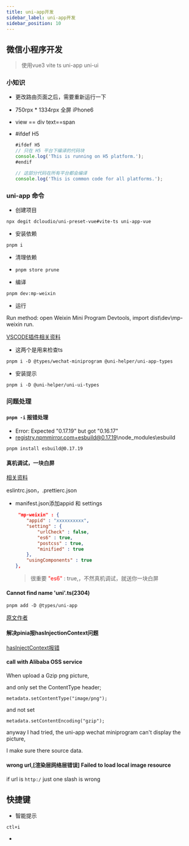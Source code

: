 ```yaml
---
title: uni-app开发
sidebar_label: uni-app开发
sidebar_position: 10
---
```


## 微信小程序开发

> 使用vue3 vite ts uni-app uni-ui

### 小知识

-   更改路由页面之后，需要重新运行一下

-   750rpx \* 1334rpx 全屏 iPhone6

-   view == div text==span

-   \#ifdef H5

    ```ts
    #ifdef H5
    // 只在 H5 平台下编译的代码块
    console.log('This is running on H5 platform.');
    #endif

    // 这部分代码在所有平台都会编译
    console.log('This is common code for all platforms.');

    ```

### uni-app 命令

-   创建项目

`npx degit dcloudio/uni-preset-vue#vite-ts uni-app-vue`

-   安装依赖

`pnpm i`

-   清理依赖

-   `pnpm store prune`

-   编译

`pnpm dev:mp-weixin`

-   运行

Run method: open Weixin Mini Program Devtools, import dist\\dev\\mp-weixin run.

[VSCODE插件相关资料](https://blog.csdn.net/weixin_43993776/article/details/134260744)

-   这两个是用来检查ts 

`pnpm i -D @types/wechat-miniprogram @uni-helper/uni-app-types`

-   安装提示

`pnpm i -D @uni-helper/uni-ui-types`

### 问题处理

#### `pnpm -i` 报错处理

-   Error: Expected "0.17.19" but got "0.16.17"
-   registry.npmmirror.com+esbuild@0.17.19\\node_modules\\esbuild

`pnpm install esbuild@0.17.19`

#### 真机调试，一块白屏

[相关资料](https://blog.csdn.net/weixin_63853754/article/details/132316522)

eslintrc.json，.prettierc.json

-   manifest.json添加appid 和 settings

    ```json
     "mp-weixin" : {
        "appid" : "xxxxxxxxxx",
        "setting" : {
            "urlCheck" : false,
            "es6" : true,
            "postcss" : true,
            "minified" : true
        },
        "usingComponents" : true
    },
    ```

    > 很重要 <font color='red'>"es6"</font> : true,，不然真机调试，就送你一块白屏

#### Cannot find name 'uni'.ts(2304)

`pnpm add -D @types/uni-app`

[原文作者](https://blog.csdn.net/qq_15006083/article/details/110196313)

#### 解决pinia报hasInjectionContext问题

[hasInjectContext报错](https://blog.csdn.net/k1_maple/article/details/130954853)

#### call with Alibaba OSS service

When upload a Gzip png picture,

and only set the ContentType header;

`metadata.setContentType("image/png"); `

and not set 

`metadata.setContentEncoding("gzip");`

anyway I had tried, the uni-app wechat miniprogram can't display the picture,

I make sure there source data.

#### wrong url,[渲染层网络层错误] Failed to load local image resource

if url is `http:/` just one slash is wrong

## 快捷键

-   智能提示

`ctl+i`

-
